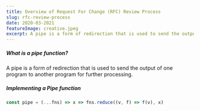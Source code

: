 ```yaml
---
title: Overview of Request For Change (RFC) Review Process
slug: rfc-review-process
date: 2020-03-2021
featureImage: creative.jpeg
excerpt: A pipe is a form of redirection that is used to send the output of one program to another program for further processing.
---
```


##### What is a pipe function?

A pipe is a form of redirection that is used to send the output of one program to another program for further processing.

##### Implementing a Pipe function

```jsx
const pipe = (...fns) => x => fns.reduce((v, f) => f(v), x)
```
